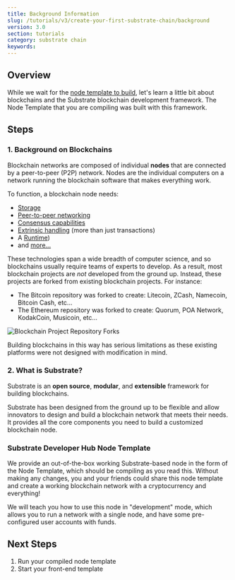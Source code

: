 ```yaml
---
title: Background Information
slug: /tutorials/v3/create-your-first-substrate-chain/background
version: 3.0 
section: tutorials
category: substrate chain
keywords:
---
```


## Overview

While we wait for the [node template to build](../setup/#compiling-substrate), let's learn a little
bit about blockchains and the Substrate blockchain development framework. The Node Template
that you are compiling was built with this framework.

## Steps
### 1. Background on Blockchains

Blockchain networks are composed of individual **nodes** that are connected by a peer-to-peer (P2P)
network. Nodes are the individual computers on a network running the blockchain software that makes
everything work.

To function, a blockchain node needs:

- [Storage](/v3/advanced/storage)
- [Peer-to-peer networking](https://libp2p.io)
- [Consensus capabilities](/v3/advanced/consensus)
- [Extrinsic handling](/v3/concepts/extrinsics) (more than just transactions)
- A [Runtime](/v3/concepts/runtime))
- and [more...](/v3/getting-started/overview)

These technologies span a wide breadth of computer science, and so blockchains usually require teams
of experts to develop. As a result, most blockchain projects are _not_ developed from the ground up.
Instead, these projects are forked from existing blockchain projects. For instance:

- The Bitcoin repository was forked to create: Litecoin, ZCash, Namecoin, Bitcoin Cash, etc...
- The Ethereum repository was forked to create: Quorum, POA Network, KodakCoin, Musicoin, etc...

![Blockchain Project Repository Forks](../../../../src/images/tutorials/01-create-your-first-chain/forks.png)

Building blockchains in this way has serious limitations as these existing platforms were not
designed with modification in mind.

### 2. What is Substrate?

Substrate is an **open source**, **modular**, and **extensible** framework for building blockchains.

Substrate has been designed from the ground up to be flexible and allow innovators to design and
build a blockchain network that meets their needs. It provides all the core components you need to
build a customized blockchain node.

### Substrate Developer Hub Node Template

We provide an out-of-the-box working Substrate-based node in the form of the Node Template, which
should be compiling as you read this. Without making any changes, you and your friends could share
this node template and create a working blockchain network with a cryptocurrency and everything!

We will teach you how to use this node in "development" mode, which allows you to run a network with
a single node, and have some pre-configured user accounts with funds.

## Next Steps 

1. Run your compiled node template  
2. Start your front-end template
